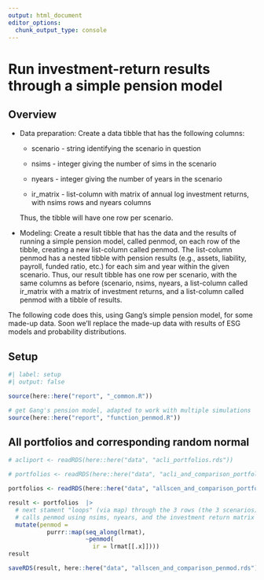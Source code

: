 ```yaml
---
output: html_document
editor_options: 
  chunk_output_type: console
---
```


# Run investment-return results through a simple pension model

## Overview

-   Data preparation: Create a data tibble that has the following columns:

    -   scenario - string identifying the scenario in question

    -   nsims - integer giving the number of sims in the scenario

    -   nyears - integer giving the number of years in the scenario

    -   ir_matrix - list-column with matrix of annual log investment returns, with nsims rows and nyears columns

    Thus, the tibble will have one row per scenario.
    
-   Modeling: Create a result tibble that has the data and the results of running a simple pension model, called penmod, on each row of the tibble, creating a new list-column called penmod. The list-column  penmod has a nested tibble with pension results (e.g., assets, liability, payroll, funded ratio, etc.) for each sim and year within the given scenario. Thus, our result tibble has one row per scenario, with the same columns as before (scenario, nsims, nyears, a list-column called ir_matrix with a matrix of investment returns, and a list-column called penmod with a tibble of results.


The following code does this, using Gang's simple pension model, for some made-up data. Soon we'll replace the made-up data with results of ESG models and probability distributions.


## Setup

```r
#| label: setup
#| output: false

source(here::here("report", "_common.R"))

# get Gang's pension model, adapted to work with multiple simulations
source(here::here("report", "function_penmod.R")) 

```


## All portfolios and corresponding random normal

```r

# acliport <- readRDS(here::here("data", "acli_portfolios.rds"))

# portfolios <- readRDS(here::here("data", "acli_and_comparison_portfolios.rds"))

portfolios <- readRDS(here::here("data", "allscen_and_comparison_portfolios.rds"))


```


```r

result <- portfolios  |> 
  # next stament "loops" (via map) through the 3 rows (the 3 scenarios), and for each row it
  # calls penmod using nsims, nyears, and the investment return matrix for the scenario in the row
  mutate(penmod = 
           purrr::map(seq_along(lrmat),
                      ~penmod(
                        ir = lrmat[[.x]])))
result

saveRDS(result, here::here("data", "allscen_and_comparison_penmod.rds"))


```




